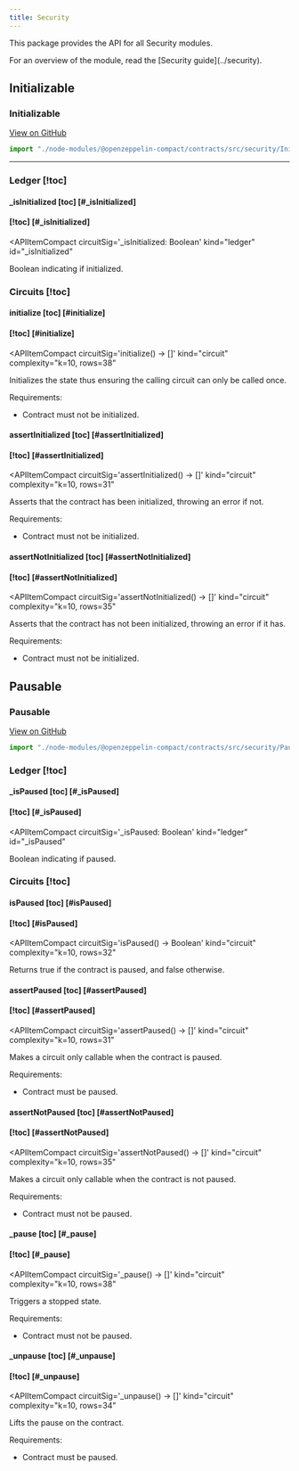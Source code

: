 ```yaml
---
title: Security
---
```


This package provides the API for all Security modules.

<Callout type='info'>
  For an overview of the module, read the [Security guide](../security).
</Callout>

## Initializable

### Initializable

[View on GitHub](https://github.com/OpenZeppelin/compact-contracts/blob/main/contracts/src/security/Initializable.compact)

```ts
import "./node-modules/@openzeppelin-compact/contracts/src/security/Initializable";
```

---

### Ledger [!toc]

#### _isInitialized [toc] [#_isInitialized]
#### [!toc] [#_isInitialized]
<APIItemCompact
  circuitSig='_isInitialized: Boolean'
  kind="ledger"
  id="_isInitialized"
>
  Boolean indicating if initialized.
</APIItemCompact>

### Circuits [!toc]

#### initialize [toc] [#initialize]
#### [!toc] [#initialize]
<APIItemCompact
  circuitSig='initialize() → []'
  kind="circuit"
  complexity="k=10, rows=38"
>
  Initializes the state thus ensuring the calling circuit can only be called once.

  Requirements:

  * Contract must not be initialized.
</APIItemCompact>

#### assertInitialized [toc] [#assertInitialized]
#### [!toc] [#assertInitialized]
<APIItemCompact
  circuitSig='assertInitialized() → []'
  kind="circuit"
  complexity="k=10, rows=31"
>
  Asserts that the contract has been initialized, throwing an error if not.

  Requirements:

  * Contract must not be initialized.
</APIItemCompact>

#### assertNotInitialized [toc] [#assertNotInitialized]
#### [!toc] [#assertNotInitialized]
<APIItemCompact
  circuitSig='assertNotInitialized() → []'
  kind="circuit"
  complexity="k=10, rows=35"
>
  Asserts that the contract has not been initialized, throwing an error if it has.

  Requirements:

  * Contract must not be initialized.
</APIItemCompact>

## Pausable

### Pausable

[View on GitHub](https://github.com/OpenZeppelin/compact-contracts/blob/main/contracts/src/security/Pausable.compact)

```ts
import "./node-modules/@openzeppelin-compact/contracts/src/security/Pausable";
```

### Ledger [!toc]

#### _isPaused [toc] [#_isPaused]
#### [!toc] [#_isPaused]
<APIItemCompact
  circuitSig='_isPaused: Boolean'
  kind="ledger"
  id="_isPaused"
>
  Boolean indicating if paused.
</APIItemCompact>

### Circuits [!toc]

#### isPaused [toc] [#isPaused]
#### [!toc] [#isPaused]
<APIItemCompact
  circuitSig='isPaused() → Boolean'
  kind="circuit"
  complexity="k=10, rows=32"
>
  Returns true if the contract is paused, and false otherwise.
</APIItemCompact>

#### assertPaused [toc] [#assertPaused]
#### [!toc] [#assertPaused]
<APIItemCompact
  circuitSig='assertPaused() → []'
  kind="circuit"
  complexity="k=10, rows=31"
>
  Makes a circuit only callable when the contract is paused.

  Requirements:

  * Contract must be paused.
</APIItemCompact>

#### assertNotPaused [toc] [#assertNotPaused]
#### [!toc] [#assertNotPaused]
<APIItemCompact
  circuitSig='assertNotPaused() → []'
  kind="circuit"
  complexity="k=10, rows=35"
>
  Makes a circuit only callable when the contract is not paused.

  Requirements:

  * Contract must not be paused.
</APIItemCompact>

#### _pause [toc] [#_pause]
#### [!toc] [#_pause]
<APIItemCompact
  circuitSig='_pause() → []'
  kind="circuit"
  complexity="k=10, rows=38"
>
  Triggers a stopped state.

  Requirements:

  * Contract must not be paused.
</APIItemCompact>

#### _unpause [toc] [#_unpause]
#### [!toc] [#_unpause]
<APIItemCompact
  circuitSig='_unpause() → []'
  kind="circuit"
  complexity="k=10, rows=34"
>
  Lifts the pause on the contract.

  Requirements:

  * Contract must be paused.
</APIItemCompact>
